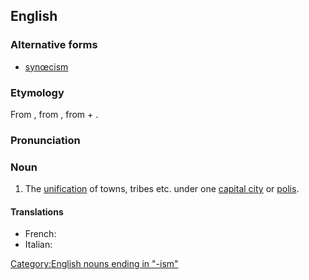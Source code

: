 ==English==
===Alternative forms===
*[[synœcism]]

===Etymology===
From {{AGr.}} {{term|συνοικισμός|sc=polytonic}}, from {{term|συνοικίζειν||to make live with, to unite under one city|sc=polytonic}}, from {{term|σύν||[[syn-]]|sc=polytonic}} + {{term|οἰκίζειν||to colonise|sc=polytonic}}.

===Pronunciation===
{{IPA|/sɪˈniːsɪzəm/}}

===Noun===
{{en-noun}}

# {{context|Ancient Greece}} The [[unification]] of towns, tribes etc. under one [[capital city]] or [[polis]].

====Translations====
{{top}}
*French: {{t|fr|synœcisme|m}}
*Italian: {{t-|it|sinecismo|m}}
{{mid}}

{{bottom}}

[[Category:English nouns ending in "-ism"]]